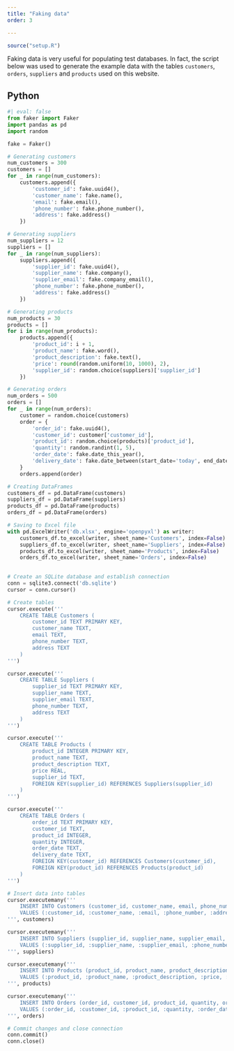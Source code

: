 ```yaml
---
title: "Faking data"
order: 3

---
```

```r
source("setup.R")
```
Faking data is very useful for populating test databases. In fact, the script below was used to generate the example data with the tables `customers`, `orders`, `suppliers` and `products` used on this website.

::: {.panel-tabset}
## Python
```python
#| eval: false
from faker import Faker
import pandas as pd
import random

fake = Faker()

# Generating customers
num_customers = 300
customers = []
for _ in range(num_customers):
    customers.append({
        'customer_id': fake.uuid4(),
        'customer_name': fake.name(),
        'email': fake.email(),
        'phone_number': fake.phone_number(),
        'address': fake.address()
    })

# Generating suppliers
num_suppliers = 12
suppliers = []
for _ in range(num_suppliers):
    suppliers.append({
        'supplier_id': fake.uuid4(),
        'supplier_name': fake.company(),
        'supplier_email': fake.company_email(),
        'phone_number': fake.phone_number(),
        'address': fake.address()
    })

# Generating products
num_products = 30
products = []
for i in range(num_products):
    products.append({
        'product_id': i + 1,
        'product_name': fake.word(),
        'product_description': fake.text(),
        'price': round(random.uniform(10, 1000), 2),
        'supplier_id': random.choice(suppliers)['supplier_id']
    })

# Generating orders
num_orders = 500
orders = []
for _ in range(num_orders):
    customer = random.choice(customers)
    order = {
        'order_id': fake.uuid4(),
        'customer_id': customer['customer_id'],
        'product_id': random.choice(products)['product_id'],
        'quantity': random.randint(1, 5),
        'order_date': fake.date_this_year(),
        'delivery_date': fake.date_between(start_date='today', end_date='+30d')
    }
    orders.append(order)

# Creating DataFrames
customers_df = pd.DataFrame(customers)
suppliers_df = pd.DataFrame(suppliers)
products_df = pd.DataFrame(products)
orders_df = pd.DataFrame(orders)

# Saving to Excel file
with pd.ExcelWriter('db.xlsx', engine='openpyxl') as writer:
    customers_df.to_excel(writer, sheet_name='Customers', index=False)
    suppliers_df.to_excel(writer, sheet_name='Suppliers', index=False)
    products_df.to_excel(writer, sheet_name='Products', index=False)
    orders_df.to_excel(writer, sheet_name='Orders', index=False)
    

# Create an SQLite database and establish connection
conn = sqlite3.connect('db.sqlite')
cursor = conn.cursor()

# Create tables
cursor.execute('''
    CREATE TABLE Customers (
        customer_id TEXT PRIMARY KEY,
        customer_name TEXT,
        email TEXT,
        phone_number TEXT,
        address TEXT
    )
''')

cursor.execute('''
    CREATE TABLE Suppliers (
        supplier_id TEXT PRIMARY KEY,
        supplier_name TEXT,
        supplier_email TEXT,
        phone_number TEXT,
        address TEXT
    )
''')

cursor.execute('''
    CREATE TABLE Products (
        product_id INTEGER PRIMARY KEY,
        product_name TEXT,
        product_description TEXT,
        price REAL,
        supplier_id TEXT,
        FOREIGN KEY(supplier_id) REFERENCES Suppliers(supplier_id)
    )
''')

cursor.execute('''
    CREATE TABLE Orders (
        order_id TEXT PRIMARY KEY,
        customer_id TEXT,
        product_id INTEGER,
        quantity INTEGER,
        order_date TEXT,
        delivery_date TEXT,
        FOREIGN KEY(customer_id) REFERENCES Customers(customer_id),
        FOREIGN KEY(product_id) REFERENCES Products(product_id)
    )
''')

# Insert data into tables
cursor.executemany('''
    INSERT INTO Customers (customer_id, customer_name, email, phone_number, address)
    VALUES (:customer_id, :customer_name, :email, :phone_number, :address)
''', customers)

cursor.executemany('''
    INSERT INTO Suppliers (supplier_id, supplier_name, supplier_email, phone_number, address)
    VALUES (:supplier_id, :supplier_name, :supplier_email, :phone_number, :address)
''', suppliers)

cursor.executemany('''
    INSERT INTO Products (product_id, product_name, product_description, price, supplier_id)
    VALUES (:product_id, :product_name, :product_description, :price, :supplier_id)
''', products)

cursor.executemany('''
    INSERT INTO Orders (order_id, customer_id, product_id, quantity, order_date, delivery_date)
    VALUES (:order_id, :customer_id, :product_id, :quantity, :order_date, :delivery_date)
''', orders)

# Commit changes and close connection
conn.commit()
conn.close()
```
:::
